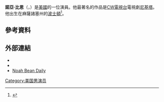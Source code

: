 '''諾亞·比恩'''（'''{{lang-en|Noah Bean}}'''，{{bd|1978年|8月20日}}）是[[美國|美國]]的一位演員。他最著名的作品是[[CW電視台|CW電視台]]電視劇[[尼基塔|尼基塔]]。他出生在麻薩諸塞州的[[波士頓|波士頓]]<ref>{{cite web|url=http://www.allmovieportal.com/c/noahbean.html|title=About Noah Bean|work=[[UGO_Networks|UGO Networks]]|at=allmovieportal.com|publisher=[[IGN|IGN]]|accessdate=2011-09-16|archive-date=2011-10-11|archive-url=https://web.archive.org/web/20111011061648/http://www.allmovieportal.com/c/noahbean.html|dead-url=no}}</ref>。
==參考資料==
{{reflist}}
==外部連結==
*{{IMDb name|0063800}}
*{{Amg name|265454}}
*[https://web.archive.org/web/20140517203602/http://noahbeandaily.com/ Noah Bean Daily]
[[Category:美国男演员|Category:美国男演员]]